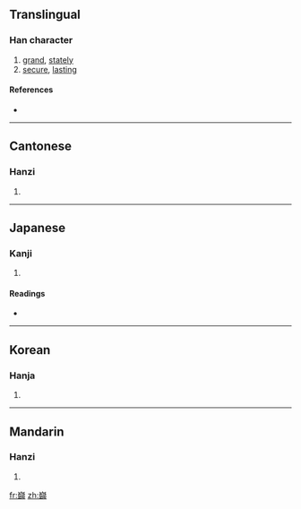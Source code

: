{{also|岿}}
==Translingual==

===Han character===
{{Han char|rn=46|rad=山|as=17|sn=20|four=2212<sub>7</sub>|canj=山竹一月 (UHMB)}}

# [[grand]], [[stately]]
# [[secure]], [[lasting]]

====References====
* {{Han ref|kx=0322.280|dkj=08622|dj=0622.400|hdz=10807.090|uh=5DCB|ud=24011|bh=F5C9|bd=62921}}

----

==Cantonese==

===Hanzi===
{{yue-hanzi|jyut=|y=kwai1|sim=岿}}

# {{defn|Cantonese}}

----

==Japanese==

===Kanji===
{{ja-kanji|grade=|rs=山17}}

# {{defn|Japanese}}

====Readings====
* {{ja-readings|on=[[き]] (ki), [[ぎ]] (gi)|kun=[[つらなる]] (tsuranaru)}}

----

==Korean==

===Hanja===
{{ko-hanja|hangeul=[[규]]|rv=gyu|mr=kyu}}

# {{defn|Korean}}

----

==Mandarin==

===Hanzi===
{{cmn-hanzi|sim=岿|pin=[[kuī]] ([[kui1]])|wg=k'uei<sup>1</sup>}}

# {{defn|Mandarin}}

[[fr:巋]]
[[zh:巋]]